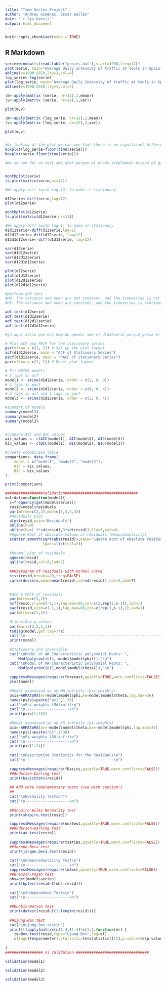 ```yaml
---
title: "Time Series Project"
author: "Andreu Giménez, Òscar Gallés"
date: "`r Sys.Date()`"
output: html_document
---
```


```r
knitr::opts_chunk$set(echo = TRUE)
```

## R Markdown

```r

serie=window(ts(read.table("peajes.dat"),start=1990,freq=12))
plot(serie, main="Average Daily Intensity of traffic at tools in Spain", ylab="Thousands of vehicles")
abline(v=1990:2020,lty=3,col=4)
log_serie<-log(serie)
plot(log_serie, main="Average Daily Intensity of traffic at tools in Spain", ylab="Thousands of vehicles")
abline(v=1990:2020,lty=3,col=4)

```

```r
(m<-apply(matrix (serie, nr=12),2,mean))
(v<-apply(matrix (serie, nr=12),2,var))

plot(m,v)

(m<-apply(matrix (log_serie, nr=12),2,mean))
(v<-apply(matrix (log_serie, nr=12),2,var))

plot(m,v)


#by looking at the plot we can see that there is no significant difference between the variance of the serie and the log_serie
boxplot(log_serie~floor(time(serie)))
boxplot(serie~floor(time(serie)))

#No se com fer un test amb això perque el profe simplement mirava el gràfic i en treia conclusions.



```

```r
monthplot(serie)
ts.plot(matrix(serie,nr=12))

#We apply diff (with lag 12) to make it stationary

d12serie<-diff(serie,lag=12)
plot(d12serie)

monthplot(d12serie)
ts.plot(matrix(d12serie,nr=12))

```

```r
#We apply diff (with lag 1) to make it stationary
d1d12serie<-diff(d12serie,lag=1)
d12d12serie<-diff(d12serie, lag=12)
d12d1d12serie<-diff(d1d12serie, lag=12)

var(d12serie)
var(d1d12serie)
var(d12d12serie)
var(d12d1d12serie)

plot(d12serie)
plot(d1d12serie)
plot(d12d12serie)
plot(d12d1d12serie)

#perform adf test
#H0: The variance and mean are not constant, and the timeseries is not stationary.
#H1: The variance and mean are constant, and the timeseries is stationary.

adf.test(d12serie)
adf.test(d1d12serie)
adf.test(d12d12serie)
adf.test(d12d1d12serie)

#jo aquí diria que ens hem de quedar amb el d1d12serie perquè passa el adf test i dels qwue passen l'adf test és el que te la var. més baixa

```

```r
# Plot ACF and PACF for the stationary series
par(mfrow = c(1, 2)) # Set up the plot layout
acf(d1d12serie, main = "ACF of Stationary Series")
pacf(d1d12serie, main = "PACF of Stationary Series")
par(mfrow = c(1, 1)) # Reset plot layout
```


```r
# Fit ARIMA models
# 2 lags in acf
model1 <- arima(d1d12serie, order = c(2, 0, 0))
# 4 lags in pacf
model2 <- arima(d1d12serie, order = c(0, 0, 4))
# 2 lags in acf and 4 lags in pacf
model3 <- arima(d1d12serie, order = c(2, 0, 4))

#summart of models
summary(model1)
summary(model2)
summary(model3)


#compare AIC and BIC values
aic_values <- c(AIC(model1), AIC(model2), AIC(model3))
bic_values <- c(BIC(model1), BIC(model2), BIC(model3))

#create comparison table
comparison<- data.frame(
    model = c("model1", "model2", "model3"),
    AIC = aic_values,
    BIC = bic_values
)

print(comparison)

```

```r
#################Validation#################################
validation=function(model){
  s=frequency(get(model$series))
  resid=model$residuals
  par(mfrow=c(2,2),mar=c(3,3,3,3))
  #Residuals plot
  plot(resid,main="Residuals")
  abline(h=0)
  abline(h=c(-3*sd(resid),3*sd(resid)),lty=3,col=4)
  #Square Root of absolute values of residuals (Homocedasticity)
  scatter.smooth(sqrt(abs(resid)),main="Square Root of Absolute residuals",
                 lpars=list(col=2))
  
  #Normal plot of residuals
  qqnorm(resid)
  qqline(resid,col=2,lwd=2)
  
  ##Histogram of residuals with normal curve
  hist(resid,breaks=20,freq=FALSE)
  curve(dnorm(x,mean=mean(resid),sd=sd(resid)),col=2,add=T)
  
  
  #ACF & PACF of residuals
  par(mfrow=c(1,2))
  acf(resid,ylim=c(-1,1),lag.max=60,col=c(2,rep(1,s-1)),lwd=1)
  pacf(resid,ylim=c(-1,1),lag.max=60,col=c(rep(1,s-1),2),lwd=1)
  par(mfrow=c(1,1))
  
  #Ljung-Box p-values
  par(mar=c(2,2,1,1))
  tsdiag(model,gof.lag=7*s)
  cat("\n--------------------------------------------------------------------\n")
  print(model)
  
  #Stationary and Invertible
  cat("\nModul of AR Characteristic polynomial Roots: ", 
      Mod(polyroot(c(1,-model$model$phi))),"\n")
  cat("\nModul of MA Characteristic polynomial Roots: ",
      Mod(polyroot(c(1,model$model$theta))),"\n")
  
  suppressMessages(require(forecast,quietly=TRUE,warn.conflicts=FALSE))
  plot(model)
  
  #Model expressed as an MA infinity (psi-weights)
  psis=ARMAtoMA(ar=model$model$phi,ma=model$model$theta,lag.max=36)
  names(psis)=paste("psi",1:36)
  cat("\nPsi-weights (MA(inf))\n")
  cat("\n--------------------\n")
  print(psis[1:24])
  
  #Model expressed as an AR infinity (pi-weights)
  pis=-ARMAtoMA(ar=-model$model$theta,ma=-model$model$phi,lag.max=36)
  names(pis)=paste("pi",1:36)
  cat("\nPi-weights (AR(inf))\n")
  cat("\n--------------------\n")
  print(pis[1:24])
   
  cat("\nDescriptive Statistics for the Residuals\n")
  cat("\n----------------------------------------\n") 
  
  suppressMessages(require(fBasics,quietly=TRUE,warn.conflicts=FALSE))
  ##Anderson-Darling test
  print(basicStats(resid))
  
  ## Add here complementary tests (use with caution!)
  ##---------------------------------------------------------
  cat("\nNormality Tests\n")
  cat("\n--------------------\n")
 
  ##Shapiro-Wilks Normality test
  print(shapiro.test(resid))

  suppressMessages(require(nortest,quietly=TRUE,warn.conflicts=FALSE))
  ##Anderson-Darling test
  print(ad.test(resid))
  
  suppressMessages(require(tseries,quietly=TRUE,warn.conflicts=FALSE))
  ##Jarque-Bera test
  print(jarque.bera.test(resid))
  
  cat("\nHomoscedasticity Test\n")
  cat("\n--------------------\n")
  suppressMessages(require(lmtest,quietly=TRUE,warn.conflicts=FALSE))
  ##Breusch-Pagan test
  obs=get(model$series)
  print(bptest(resid~I(obs-resid)))
  
  cat("\nIndependence Tests\n")
  cat("\n--------------------\n")
  
  ##Durbin-Watson test
  print(dwtest(resid~I(1:length(resid))))
  
  ##Ljung-Box test
  cat("\nLjung-Box test\n")
  print(t(apply(matrix(c(1:4,(1:4)*s)),1,function(el) {
    te=Box.test(resid,type="Ljung-Box",lag=el)
    c(lag=(te$parameter),statistic=te$statistic[[1]],p.value=te$p.value)})))
  
}
################# Fi Validation #################################
```


```r
validation(model1)


```
```r
validation(model2)
```

```r
validation(model3)
```

